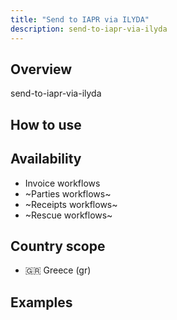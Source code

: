 ```yaml
---
title: "Send to IAPR via ILYDA"
description: send-to-iapr-via-ilyda
---
```


## Overview

send-to-iapr-via-ilyda

## How to use

<Steps>
	<Step title="Step 1">
	</Step>
	<Step title="Step 2">
	</Step>
</Steps>

## Availability

* Invoice workflows
* ~Parties workflows~
* ~Receipts workflows~
* ~Rescue workflows~

## Country scope

* 🇬🇷 Greece (gr)


## Examples